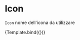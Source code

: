 
<Meta title="Components/Textarea/Props/Icon" component={VvTextarea} />

# Icon

`Icon` nome dell'icona da utilizzare

<Canvas>
	<Story
		name="Icon"
		play={iconTest}
		args={{
			name: 'textarea-icon',
			icon: 'add'
		}}>
		{Template.bind({})}
	</Story>
</Canvas>
